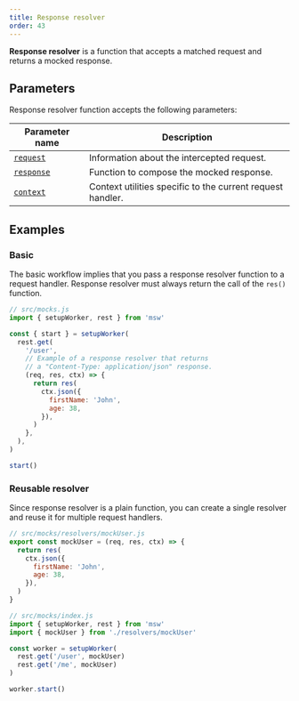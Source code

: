 ```yaml
---
title: Response resolver
order: 43
---
```


**Response resolver** is a function that accepts a matched request and returns a mocked response.

## Parameters

Response resolver function accepts the following parameters:

| Parameter name                                        | Description                                                |
| ----------------------------------------------------- | ---------------------------------------------------------- |
| [`request`](/docs/basics/response-resolver/request)   | Information about the intercepted request.                 |
| [`response`](/docs/basics/response-resolver/response) | Function to compose the mocked response.                   |
| [`context`](/docs/basics/response-resolver/context)   | Context utilities specific to the current request handler. |

## Examples

### Basic

The basic workflow implies that you pass a response resolver function to a request handler. Response resolver must always return the call of the `res()` function.

```js showLineNumbers focusedLines=7-15
// src/mocks.js
import { setupWorker, rest } from 'msw'

const { start } = setupWorker(
  rest.get(
    '/user',
    // Example of a response resolver that returns
    // a "Content-Type: application/json" response.
    (req, res, ctx) => {
      return res(
        ctx.json({
          firstName: 'John',
          age: 38,
        }),
      )
    },
  ),
)

start()
```

### Reusable resolver

Since response resolver is a plain function, you can create a single resolver and reuse it for multiple request handlers.

```js showLineNumbers
// src/mocks/resolvers/mockUser.js
export const mockUser = (req, res, ctx) => {
  return res(
    ctx.json({
      firstName: 'John',
      age: 38,
    }),
  )
}
```

```js showLineNumbers focusedLines=3,6-7
// src/mocks/index.js
import { setupWorker, rest } from 'msw'
import { mockUser } from './resolvers/mockUser'

const worker = setupWorker(
  rest.get('/user', mockUser)
  rest.get('/me', mockUser)
)

worker.start()
```
